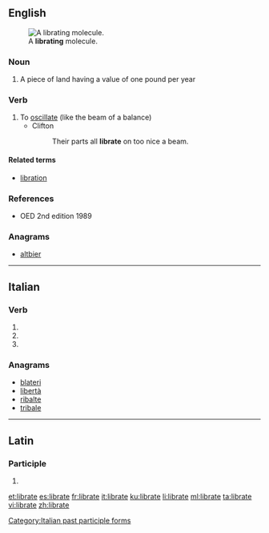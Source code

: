 ==English==
[[File:Libration.gif|thumb|A '''librating''' molecule.]]

===Noun===
{{en-noun}}

# {{context|obsolete|lang=en}} A piece of land having a value of one pound per year

===Verb===
{{en-verb|librat}}

# To [[oscillate]] (like the beam of a balance)
#* Clifton
#*: Their parts all '''librate''' on too nice a beam.

====Related terms====
* [[libration]]

===References===
* OED 2nd edition 1989

===Anagrams===
* [[altbier#English|altbier]]

----

==Italian==

===Verb===
{{head|it|verb form}}

# {{inflection of|librarsi||2|p|pres|indc|lang=it}}
# {{inflection of|librarsi||2|p|impr|lang=it}}
# {{feminine plural of|librato|lang=it}}

===Anagrams===
* [[blateri#Italian|blateri]]
* [[libertà#Italian|libertà]]
* [[ribalte#Italian|ribalte]]
* [[tribale#Italian|tribale]]

[[Category:Italian past participle forms]]

----

==Latin==

===Participle===
{{la-part-form|lībrāte}}

# {{inflection of|lībrātus||voc|m|s|lang=la}}

[[et:librate]]
[[es:librate]]
[[fr:librate]]
[[it:librate]]
[[ku:librate]]
[[li:librate]]
[[ml:librate]]
[[ta:librate]]
[[vi:librate]]
[[zh:librate]]